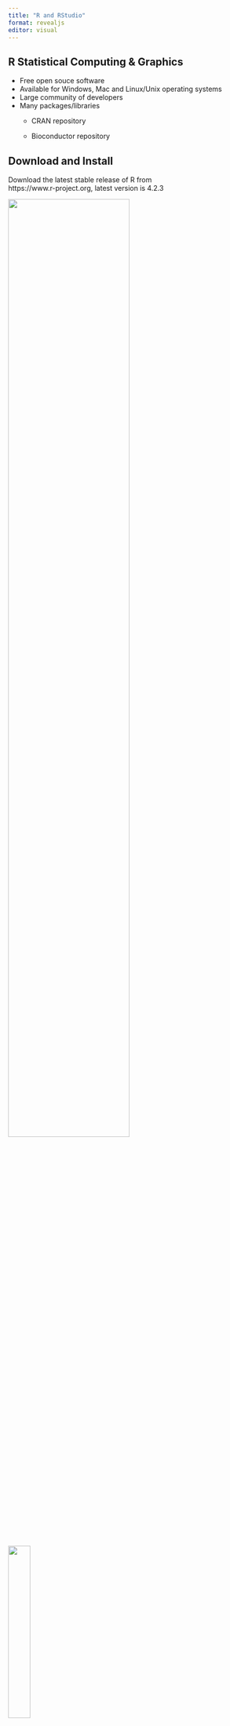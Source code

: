 ```yaml
---
title: "R and RStudio"
format: revealjs
editor: visual
---
```


## R Statistical Computing & Graphics

-   Free open souce software
-   Available for Windows, Mac and Linux/Unix operating systems
-   Large community of developers
-   Many packages/libraries
    -   CRAN repository

    -   Bioconductor repository

## Download and Install

Download the latest stable release of R from<br>https://www.r-project.org, latest version is 4.2.3

::: {layout-ncol=2}

![](images/R_home_screen.png){width="70%"}

![](images/R_download_versions.png){width="30%"}

:::

## RStudio
-   Integrated development environment (IDE)
    -   R
    -   Python
-   Console for running code
-   Code editor with syntax colouring
-   Workspace/file managment
-   Records history of commands

## RStudio
Download from https://posit.co/download/rstudio-desktop/

::: {.columns}

:::{.column width="60%"}

![](images/RStudio_download.png){width=7in}
:::

::: {.column width="5%"}
<!-- empty column to create gap -->
:::

::: {.column width="35%"}
::: {style="font-size: 80%;"}
-   This page should detect your operating system 
-   Download RStudio
-   Click on the install package 
-   Follow install instructions
:::
:::

:::

::: aside
YouTube video on installing and setting up RStudio  
https://www.youtube.com/watch?v=D6CunpqF04E
:::
## RStudio
Set up Rstudio
-   Set options in **Tools** and **Global Options...**

:::: {.columns}

::: {.column width="45%"}
![](images/RStudio_settings.png){width=5in}
:::

::: {.column width="5%"}
<!-- empty column to create gap -->
:::

::: {.column width="45%"}
-   Uncheck the boxes as shown in the example
-   Ensure that *Save workspace to .RData on exit* is set to **Never**
:::

::::

## RStudio
:::: {.columns}

::: {.column width="55%"}
![](images/RStudio_panels.png){width=6in}
:::

::: {.column width="5%"}
<!-- empty column to create gap -->
:::

::: {.column width="40%"}
::: {style="font-size: 80%;"}

-   Source pane - Red
    -   Write R commands as R scripts or Notebooks  
-   Console Pane - Blue
    -   Where the R commands are executed
-   Environment pane - Green
    -   Details of the R variables
-   Files pane - Yellow
    -   View the directory and file structure
    
:::
:::

::::
